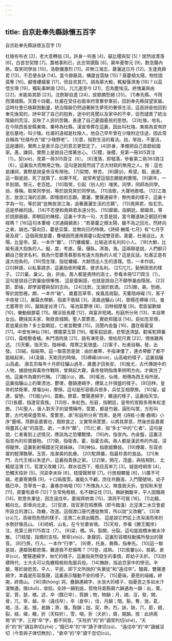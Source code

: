 ```yaml
---
---
---
```

title: 自京赴奉先縣詠懷五百字
---




自京赴奉先縣詠懷五百字 [1]

杜陵有布衣 [2]，老大意轉拙 [3]。許身一何愚 [4]，竊比稷與契 [5]！居然成濩落 [6]，白首甘契闊 [7]。蓋棺事則已，此志常覬豁 [8]。窮年憂黎元 [9]，歎息腸內熱。取笑同學翁 [10]，浩歌彌激烈 [11]。非無江海志，蕭灑送日月 [12]。生逢堯舜君 [13]，不忍便永訣 [14]。當今廊廟具，構廈豈雲缺 [15]？葵藿傾太陽，物性固莫奪 [16]。顧惟螻蟻輩 [17]，但自求其穴。胡為慕大鯨，輒擬偃溟渤 [18]？以茲悟生理 [19]，獨恥事幹謁 [20]。兀兀遂至今 [21]，忍為塵埃沒。終愧巢與由 [22]，未能易其節 [23]。沈飲聊自遣 [24]，放歌頗愁絕 [25]。 [1]奉先縣，今陝西蒲城縣。天寶十四載，杜甫在受任右衛率府胄曹參軍前，回到奉先縣探望家屬。這時社會已極窮困動盪，統治階級仍然過著醉生夢死的奢侈生活。這首詩是他回到奉先後寫的，詩中寫了自己的抱負，途中的見聞以及家中的不幸，從而譴責了統治階級的荒淫，反映了人民的苦難，表達了自己憂國憂民的思想。 [2]杜陵，地名，在今陝西長安縣東南，秦時為杜縣，漢宣帝葬在這裏，因此叫杜陵。東南為宣帝許皇后墓地，叫少陵。杜甫的遠祖是杜陵人，他自己早年曾在少陵附近住過，因此常自稱為“杜陵布衣”或“少陵野老”。 [3]意，指對生活的看法。拙，笨拙，不靈活，這是謙詞，實際上是表示自己的意志更堅定了。 [4]許身，準備把自己貢獻給國家。愚，謙詞，實際上是說自己懷著忠心。 [5]稷，後稷，見第一冊305頁注〔1〕。契(xiè)，見第一冊305頁注〔6〕。 [6]濩落，即瓠落，參看第二冊383頁注〔6〕。這裏指大而無用之物。這句是說竟然成了志大材疏的無用之人。按：這也是謙詞，實際是說皇帝沒有用他。 [7]契闊，勞苦。 [8]覬(jì)，希望。豁，通達。這一聯是說，死了就算了，如果不死， 就常希望這個志願能夠實現。 [9]窮年，一年到頭。黎元，老百姓。 [10]取笑，引起（別人的）嗤笑。同學，同師為同學。翁，尊稱。取笑同學翁，等於說見笑於同學翁。 [11]浩歌，大聲地歌唱。 [12]江海志，放浪江海的志願，即隱居的志願。蕭灑，雙聲連綿字，無拘束的樣子。這裏十字為一句，等於說“豈無放浪江海，過著蕭灑生活的志願”。 [13]堯舜君，指玄宗。這是恭維的話。 [14]不忍便和堯舜君永遠分別。 [15]廊廟，指朝廷。廊廟具，等於說廊廟器，即朝廷的棟樑。這裏十字為一句，大意是說，當今難道缺乏朝廷的棟樑嗎？ [16]這句本曹植《求通親親表》：“若葵藿之傾太陽，雖不為之回光，然終向之者，誠也。”葵向日，藿是豆葉，並無向日的特徵。《詩經·豳風·七月》有“七月亨葵及菽”，這個菽就是藿，曹植因而連用葵藿以配成雙音節。葵藿，杜甫自比。太陽，比皇帝。莫，一本作“難”。 [17]螻蟻輩，比喻追求名利的小人。 [18]大鯨，比喻有遠大抱負的人。擬，度，考慮。偃，偃臥。溟渤，海。這兩聯是說，人們都只顧自己營求名利，我為什麼要羡慕那些有遠大抱負的人呢？這是反話，杜甫正是有遠大抱負的。 [19]悟生理，指從螻蟻、大鯨悟出人生的道理。悟，一本作誤。 [20]幹謁，以私事請求，這裏指依附權貴，營求名利。 [21]兀兀，勤勞困苦的樣子。 [22]巢，巢父。由，許由。兩人都是堯時的高士。參看本冊1271頁注〔1〕。這句是說自己對巢由很慚愧， 這是委婉語，也就是說自己不願學巢由隱居。 [23]節，節操，即學習稷與契的志向。 [24]沈飲，沈溺於飲酒。 [25]頗，甚。愁絕，等於說愁極。頗，一本作“破”。 歲暮百草零，疾風高崗裂。天衢陰崢嶸 [1]，客子中夜發 [2]。嚴霜衣帶斷，指直不能結 [3]。淩晨過驪山 [4]，禦榻在嵽嵲 [5]。蚩尤塞寒空 [6]，蹴踏崖谷滑 [7]。 瑤池氣鬱律 [8]，羽林相摩戛 [9]。君臣留歡娛 [10]，樂動殷膠葛 [11]。賜浴皆長纓 [12]，與宴非短褐。彤庭所分帛 [13]，本自寒女出。鞭撻其夫家，聚斂貢城闕。聖人筐篚恩，實欲邦國活 [14]。臣如忽至理，君豈棄此物？多士盈朝廷，仁者宜戰慄 [15]。況聞內金盤 [16]，盡在衛霍室 [17]。中堂有神仙 [18]，煙霧蒙玉質 [19]。暖客貂鼠裘，悲管逐清瑟。勸客駝蹄羹 [20]，霜橙壓香橘。朱門酒肉臭 [21]，路有凍死骨。榮枯咫尺異 [22]，惆悵難再述。 [1]天衢，指天空。陰崢嶸，陰寒之氣很盛。 [2]客子，杜甫自稱。發，出發。 [3]結，指結帶。這一聯意思是說：由於嚴寒，手指凍僵了，連衣帶斷了都不能結起來。 [4]淩晨，天剛亮的時候。 [5]嵽嵲(dìniè)，山高峻的樣子，這裏指驪山高處。 唐玄宗每年十月即往驪山過冬，歲盡才回長安。 [6]蚩尤，古代傳說中的人物，據說他與黃帝作戰時，曾興起大霧，黃帝發明指南車辨明方向，才擒住了他。這裏作為霧的代稱。 [7]蹴(cù)，踢。 [8]瑤池，仙境，相傳為西王母所居。這裏指驪山上的華清池。鬱律，疊韻連綿字，煙氣上升很盛的樣子。 [9]羽林，皇帝的禁衛軍。摩戛(jiá)，摩擦。這句是形容衛兵很多，兵仗互相摩擦。 [10]留，留連，留戀。 [11]殷(yǐn)，震動。膠葛，雙聲連綿字，曠遠的樣子，這裏指天空。 [12]長纓，指達官貴族。 [13]彤，朱紅色。彤庭，指朝廷，皇帝的宮殿多用朱紅塗飾。 [14]聖人，唐人對天子的習慣稱呼。筐篚，都是竹器，圓形叫筐，方形叫篚，古代用來盛幣帛。筐篚恩，承“彤庭所分帛”而來，是用《詩經·小雅·鹿鳴》小序“鹿鳴，燕群臣嘉賓也，既飲食之，又實幣帛筐篚，以將其厚意，然後忠臣嘉賓得盡其心矣”的語意。欲，一本作“願”。 [15]仁者，指“多士”中的“仁者”。這句是說，仁者看到上述情況，應該為之恐懼戰慄。 [16]內，指宮內。內金盤，這裏泛指宮內的珍寶器物。 [17]衛，指衛青。霍，指霍去病。兩人都是漢武帝的外戚，深得寵倖。這裏影射楊國忠兄弟姊妹。 [18]神仙，指歌姬舞妓。 [19]煙霧，形容衣裳的輕薄飄舉。玉質，指潔美的肌膚。 [20]駝蹄羹，指最珍貴的食品。 [21]朱門，古代王侯以朱塗戶。這裏指貴族之家。 [22]榮，開花，茂盛，與枯相對。 北轅就涇渭 [1]，官渡又改轍 [2]。群水從西下，極目高崒兀 [3]。疑是崆峒來 [4]，恐觸天柱折 [5]。河梁幸未坼 [6]，枝撐聲窸窣 [7]。行旅相攀援 [8]，川廣不可越。老妻寄異縣 [9]，十口隔風雪。誰能久不顧，庶往共饑渴。入門聞號咷，幼子餓已卒。吾寧舍一哀，裏巷亦嗚咽 [10]？所愧為人父，無食致夭折。豈知秋禾登 [11]，貧窶有倉卒 [12]？生常免租稅，名不隸征伐 [13]。撫跡猶酸辛，平人固騷屑 [14]。默思失業徒，因念遠戍卒。憂端齊終南 [15]，澒洞不可掇 [16]。 [1]北轅，轅向北，即車向北走。 [2]官渡，指官家在昭應縣（即今臨潼）北涇渭二水交會處所設立的渡口。改轍，改道。這個渡口唐代遷徙無常，所以說“又改轍”。 [3]崒(zú)兀，高峻而危險的樣子。涇渭二水源出隴西， 這是說它們從上流洶湧而來的水勢好像高山。 [4]崆峒，山名，在今甘肅省境。 [5]天柱，參看《滕王閣序》注，見第三冊1175頁注〔7〕。 [6]梁，橋。坼，裂開，分裂。這句是說橋未被水沖散。 [7]枝撐，指橋的支柱。窸窣(xīsū)，象聲詞，這裏形容橋柱動搖所發出的聲音。 [8]行旅，行人。一本作“行李”。 [9]寄，托身。異縣，指奉先。 [10]這一聯是說，連鄰居都悲傷，難道我不悲傷嗎？ [11]登，成熟。 [12]貧窶(jù)，貧窮。倉卒(cù)，雙聲連綿字，匆忙的樣子。這裏指突然發生的事情，即幼子夭折。 [13]封建時代，士大夫可以免繳租稅和免服兵役。 [14]撫跡，指追念家中的慘況。辛酸，等於說悲苦。平人，平民，即下文所說的“失業徒”和“遠戍卒”。騷屑，雙聲連綿字，本義是形容風聲，這裏表示騷動不安的樣子。 [15]憂端，憂思的端緒。終南，終南山。 [16]澒(hòng) 洞，疊韻連綿字，水浩大的樣子，指憂思之多如水汗漫無邊。掇(duō)，收拾。全詩一韻到底，質物月曷黠屑六韻通為一韻：出，栗，室，質，瑟，橘，述，卒（餓已卒），質韻；物，物韻；月，謁，沒，發，闕，骨，兀，窣，越，卒（遠戍卒），卒（倉卒），伐，月韻；闊，豁，奪，渤，葛，褐，活，渴，掇，曷韻；滑，戛，黠韻；拙，契，熱，烈，訣，缺，穴，節，絕，裂，結，嵲，轍，折（天柱折），雪，咽，折（夭折），屑，屑韻。按：此詩兩用“折”字，三用“卒”字，都不同音。“天柱折”的“折”讀常列切(shé)，“夭折”的“折”讀旨熱切(zhé)；“餓已卒”的“卒”讀子律切(zú)， “遠戍卒”的“卒”讀臧沒切（今音與子律切無別），“倉卒”的“卒”讀千忽切(cù)。
